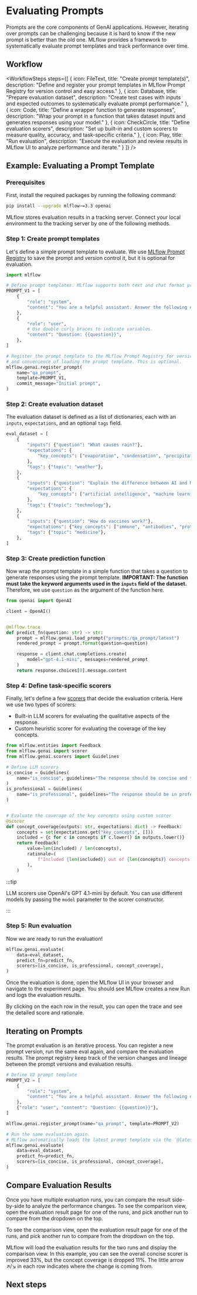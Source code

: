 
# Evaluating Prompts

Prompts are the core components of GenAI applications. However, iterating over prompts can be challenging because it is hard to know if the new prompt is better than the old one. MLflow provides a framework to systematically evaluate prompt templates and track performance over time.

<ImageBox src="/images/mlflow-3/eval-monitor/prompt-evaluation-hero.png" alt="Prompt Evaluation" width="95%"/>

## Workflow

<WorkflowSteps
  steps={[
    {
    icon: FileText,
    title: "Create prompt template(s)",
    description: "Define and register your prompt templates in MLflow Prompt Registry for version control and easy access."
    },
    {
    icon: Database,
    title: "Prepare evaluation dataset",
    description: "Create test cases with inputs and expected outcomes to systematically evaluate prompt performance."
    },
    {
    icon: Code,
    title: "Define a wrapper function to generate responses",
    description: "Wrap your prompt in a function that takes dataset inputs and generates responses using your model."
    },
    {
    icon: CheckCircle,
    title: "Define evaluation scorers",
    description: "Set up built-in and custom scorers to measure quality, accuracy, and task-specific criteria."
    },
    {
    icon: Play,
    title: "Run evaluation",
    description: "Execute the evaluation and review results in MLflow UI to analyze performance and iterate."
    }
]}
/>

## Example: Evaluating a Prompt Template

### Prerequisites

First, install the required packages by running the following command:

```bash
pip install --upgrade mlflow>=3.3 openai
```

MLflow stores evaluation results in a tracking server. Connect your local environment to the tracking server by one of the following methods.

<ServerSetup />

### Step 1: Create prompt templates

Let's define a simple prompt template to evaluate. We use [MLflow Prompt Registry](/genai/prompt-registry) to save the prompt and version control it, but it is optional for evaluation.

```python
import mlflow

# Define prompt templates. MLflow supports both text and chat format prompt templates.
PROMPT_V1 = [
    {
        "role": "system",
        "content": "You are a helpful assistant. Answer the following question.",
    },
    {
        "role": "user",
        # Use double curly braces to indicate variables.
        "content": "Question: {{question}}",
    },
]

# Register the prompt template to the MLflow Prompt Registry for version control
# and convenience of loading the prompt template. This is optional.
mlflow.genai.register_prompt(
    name="qa_prompt",
    template=PROMPT_V1,
    commit_message="Initial prompt",
)
```

### Step 2: Create evaluation dataset

The evaluation dataset is defined as a list of dictionaries, each with an `inputs`, `expectations`, and an optional `tags` field.

```python
eval_dataset = [
    {
        "inputs": {"question": "What causes rain?"},
        "expectations": {
            "key_concepts": ["evaporation", "condensation", "precipitation"]
        },
        "tags": {"topic": "weather"},
    },
    {
        "inputs": {"question": "Explain the difference between AI and ML"},
        "expectations": {
            "key_concepts": ["artificial intelligence", "machine learning", "subset"]
        },
        "tags": {"topic": "technology"},
    },
    {
        "inputs": {"question": "How do vaccines work?"},
        "expectations": {"key_concepts": ["immune", "antibodies", "protection"]},
        "tags": {"topic": "medicine"},
    },
]
```

### Step 3: Create prediction function

Now wrap the prompt template in a simple function that takes a question to generate responses using the prompt template. **IMPORTANT: The function must take the keyword arguments used in the `inputs` field of the dataset.** Therefore, we use `question` as the argument of the function here.

```python
from openai import OpenAI

client = OpenAI()


@mlflow.trace
def predict_fn(question: str) -> str:
    prompt = mlflow.genai.load_prompt("prompts:/qa_prompt/latest")
    rendered_prompt = prompt.format(question=question)

    response = client.chat.completions.create(
        model="gpt-4.1-mini", messages=rendered_prompt
    )
    return response.choices[0].message.content
```

### Step 4: Define task-specific scorers

Finally, let's define a few [scorers](/genai/eval-monitor/scorers) that decide the evaluation criteria. Here we use two types of scorers:

- Built-in LLM scorers for evaluating the qualitative aspects of the response.
- Custom heuristic scorer for evaluating the coverage of the key concepts.

```python
from mlflow.entities import Feedback
from mlflow.genai import scorer
from mlflow.genai.scorers import Guidelines

# Define LLM scorers
is_concise = Guidelines(
    name="is_concise", guidelines="The response should be concise and to the point."
)
is_professional = Guidelines(
    name="is_professional", guidelines="The response should be in professional tone."
)


# Evaluate the coverage of the key concepts using custom scorer
@scorer
def concept_coverage(outputs: str, expectations: dict) -> Feedback:
    concepts = set(expectations.get("key_concepts", []))
    included = {c for c in concepts if c.lower() in outputs.lower()}
    return Feedback(
        value=len(included) / len(concepts),
        rationale=(
            f"Included {len(included)} out of {len(concepts)} concepts. Missing: {concepts - included}"
        ),
    )
```

:::tip

LLM scorers use OpenAI's GPT 4.1-mini by default. You can use different models by passing the `model` parameter to the scorer constructor.

:::

### Step 5: Run evaluation

Now we are ready to run the evaluation!

```python
mlflow.genai.evaluate(
    data=eval_dataset,
    predict_fn=predict_fn,
    scorers=[is_concise, is_professional, concept_coverage],
)
```

Once the evaluation is done, open the MLflow UI in your browser and navigate to the experiment page. You should see MLflow creates a new Run and logs the evaluation results.

<ImageBox src="/images/mlflow-3/eval-monitor/prompt-evaluation-results.png" alt="Prompt Evaluation" width="95%"/>

By clicking on the each row in the result, you can open the trace and see the detailed score and rationale.

<ImageBox src="/images/mlflow-3/eval-monitor/prompt-evaluation-trace.png" alt="Prompt Evaluation" width="95%"/>

## Iterating on Prompts

The prompt evaluation is an iterative process. You can register a new prompt version, run the same eval again, and compare the evaluation results. The prompt registry keep track of the version changes and lineage between the prompt versions and evaluation results.

```python
# Define V2 prompt template
PROMPT_V2 = [
    {
        "role": "system",
        "content": "You are a helpful assistant. Answer the following question in three sentences.",
    },
    {"role": "user", "content": "Question: {{question}}"},
]

mlflow.genai.register_prompt(name="qa_prompt", template=PROMPT_V2)

# Run the same evaluation again.
# MLflow automatically loads the latest prompt template via the `@latest` alias.
mlflow.genai.evaluate(
    data=eval_dataset,
    predict_fn=predict_fn,
    scorers=[is_concise, is_professional, concept_coverage],
)
```

## Compare Evaluation Results

Once you have multiple evaluation runs, you can compare the result side-by-side to analyze the performance changes. To see the comparison view, open the evaluation result page for one of the runs, and pick another run to compare from the dropdown on the top.

To see the comparison view, open the evaluation result page for one of the runs, and pick another run to compare from the dropdown on the top.

<ImageBox src="/images/mlflow-3/eval-monitor/prompt-evaluation-dropdown.png" alt="Prompt Evaluation" />

MLflow will load the evaluation results for the two runs and display the comparison view. In this example, you can see the overall concise scorer is improved 33%, but the concept coverage is dropped 11%. The little arrow ↗️/↘️ in each row indicates where the change is coming from.

<ImageBox src="/images/mlflow-3/eval-monitor/prompt-evaluation-compare.png" alt="Prompt Evaluation" width="95%"/>

## Next steps

<TilesGrid>
  <TileCard
    icon={Target}
    iconSize={48}
    title="Customize Scorers"
    description="Build specialized evaluation metrics for your specific use cases and requirements."
    href="/genai/eval-monitor/scorers"
    linkText="Learn about custom scorers →"
    containerHeight={64}
  />
  <TileCard
    icon={Bot}
    iconSize={48}
    title="Evaluate Agents"
    description="Evaluate complex AI agents with tool calling and multi-step workflows."
    href="/genai/eval-monitor/running-evaluation/agents"
    linkText="Evaluate agents →"
    containerHeight={64}
  />
  <TileCard
    icon={Zap}
    iconSize={48}
    title="Optimize Prompts"
    description="Use automated optimization techniques to systematically improve your prompts."
    href="/genai/prompt-registry/optimize-prompts"
    linkText="Optimize prompts →"
    containerHeight={64}
  />
</TilesGrid>
